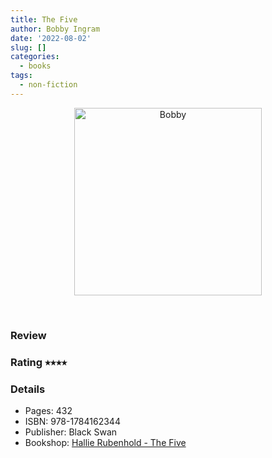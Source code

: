 ```yaml
---
title: The Five
author: Bobby Ingram
date: '2022-08-02'
slug: []
categories:
  - books
tags:
  - non-fiction
---
```


<center>
<img src="Hallie Rubenhold - The Five.jpg" 
alt="Bobby" class="center" height="300">
</center>
<br>

### Review

### Rating &#11089;&#11089;&#11089;&#11089;

### Details

* Pages: 432
* ISBN: 978-1784162344
* Publisher: Black Swan
* Bookshop: [Hallie Rubenhold - The Five](https://uk.bookshop.org/a/9445/9781784162344)
